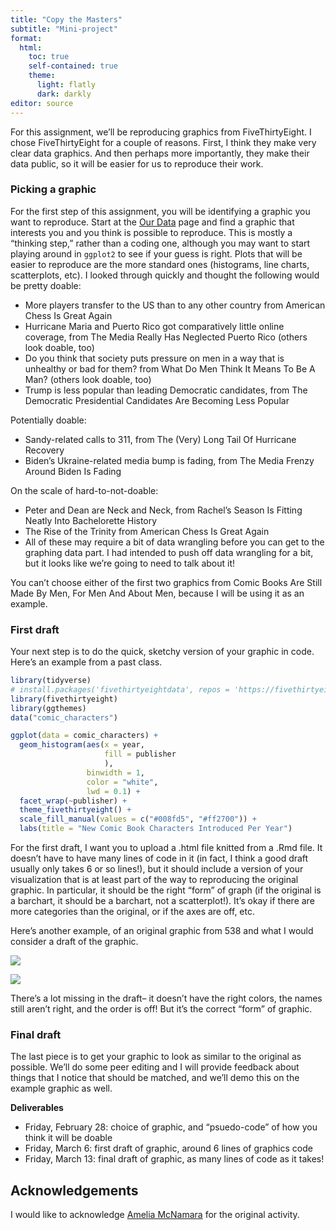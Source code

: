 ```yaml
---
title: "Copy the Masters"
subtitle: "Mini-project"
format: 
  html:
    toc: true
    self-contained: true
    theme:
      light: flatly
      dark: darkly
editor: source
---
```


For this assignment, we’ll be reproducing graphics from FiveThirtyEight. I chose FiveThirtyEight for a couple of reasons. First, I think they make very clear data graphics. And then perhaps more importantly, they make their data public, so it will be easier for us to reproduce their work.

### Picking a graphic

For the first step of this assignment, you will be identifying a graphic you want to reproduce. Start at the [Our Data](https://data.fivethirtyeight.com/) page and find a graphic that interests you and you think is possible to reproduce. This is mostly a “thinking step,” rather than a coding one, although you may want to start playing around in `ggplot2` to see if your guess is right. Plots that will be easier to reproduce are the more standard ones (histograms, line charts, scatterplots, etc). I looked through quickly and thought the following would be pretty doable:

+ More players transfer to the US than to any other country from American Chess Is Great Again
+ Hurricane Maria and Puerto Rico got comparatively little online coverage, from The Media Really Has Neglected Puerto Rico (others look doable, too)
+ Do you think that society puts pressure on men in a way that is unhealthy or bad for them? from What Do Men Think It Means To Be A Man? (others look doable, too)
+ Trump is less popular than leading Democratic candidates, from The Democratic Presidential Candidates Are Becoming Less Popular

Potentially doable:

+ Sandy-related calls to 311, from The (Very) Long Tail Of Hurricane Recovery
+ Biden’s Ukraine-related media bump is fading, from The Media Frenzy Around Biden Is Fading

On the scale of hard-to-not-doable:

+ Peter and Dean are Neck and Neck, from Rachel’s Season Is Fitting Neatly Into Bachelorette History
+ The Rise of the Trinity from American Chess Is Great Again
+ All of these may require a bit of data wrangling before you can get to the graphing data part. I had intended to push off data wrangling for a bit, but it looks like we’re going to need to talk about it!

You can’t choose either of the first two graphics from Comic Books Are Still Made By Men, For Men And About Men, because I will be using it as an example.

### First draft

Your next step is to do the quick, sketchy version of your graphic in code. Here’s an example from a past class.

```r
library(tidyverse)
# install.packages('fivethirtyeightdata', repos = 'https://fivethirtyeightdata.github.io/drat/', type = 'source')
library(fivethirtyeight)
library(ggthemes)
data("comic_characters")
```

```r
ggplot(data = comic_characters) +
  geom_histogram(aes(x = year, 
                     fill = publisher
                     ), 
                 binwidth = 1, 
                 color = "white", 
                 lwd = 0.1) +
  facet_wrap(~publisher) +
  theme_fivethirtyeight() +
  scale_fill_manual(values = c("#008fd5", "#ff2700")) +
  labs(title = "New Comic Book Characters Introduced Per Year")
```

For the first draft, I want you to upload a .html file knitted from a .Rmd file. It doesn’t have to have many lines of code in it (in fact, I think a good draft usually only takes 6 or so lines!), but it should include a version of your visualization that is at least part of the way to reproducing the original graphic. In particular, it should be the right “form” of graph (if the original is a barchart, it should be a barchart, not a scatterplot!). It’s okay if there are more categories than the original, or if the axes are off, etc.

Here’s another example, of an original graphic from 538 and what I would consider a draft of the graphic.

![](https://www.amelia.mn/STAT336/chess_transfers_draft.jpeg)

![](https://www.amelia.mn/STAT336/Chess_Transfers.png)

There’s a lot missing in the draft– it doesn’t have the right colors, the names still aren’t right, and the order is off! But it’s the correct “form” of graphic.

### Final draft

The last piece is to get your graphic to look as similar to the original as possible. We’ll do some peer editing and I will provide feedback about things that I notice that should be matched, and we’ll demo this on the example graphic as well.

**Deliverables**

+ Friday, February 28: choice of graphic, and “psuedo-code” of how you think it will be doable
+ Friday, March 6: first draft of graphic, around 6 lines of graphics code
+ Friday, March 13: final draft of graphic, as many lines of code as it takes!

## Acknowledgements

I would like to acknowledge [Amelia McNamara](https://www.amelia.mn/STAT336/copy-the-masters.html) for the original activity.

